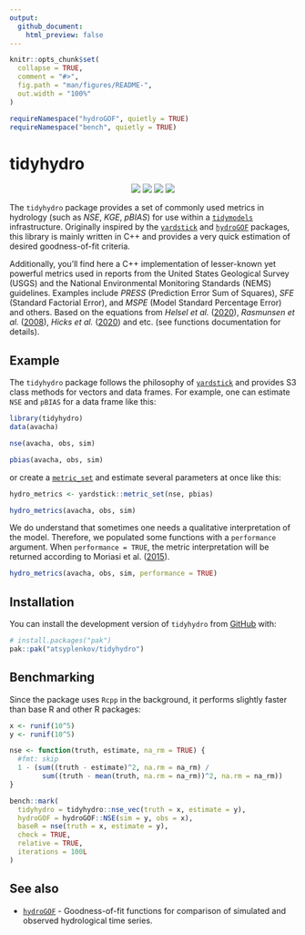 ---
output:
  github_document:
    html_preview: false
---

<!-- README.md is generated from README.Rmd. Please edit that file -->

```{r, include = FALSE}
knitr::opts_chunk$set(
  collapse = TRUE,
  comment = "#>",
  fig.path = "man/figures/README-",
  out.width = "100%"
)

requireNamespace("hydroGOF", quietly = TRUE)
requireNamespace("bench", quietly = TRUE)
```

# tidyhydro

<!-- badges: start -->
<p align="center">
    <a href="https://github.com/atsyplenkov/tidyhydro/releases">
        <img src="https://img.shields.io/github/v/release/atsyplenkov/tidyhydro?style=flat&labelColor=1C2C2E&color=198ce7&logo=GitHub&logoColor=white"></a>
    <a href="https://cran.r-project.org/package=tidyhydro">
        <img src="https://img.shields.io/cran/v/tidyhydro?style=flat&labelColor=1C2C2E&color=198ce7&logo=R&logoColor=white"></a>
    <a href="https://codecov.io/gh/atsyplenkov/tidyhydro">
        <img src="https://img.shields.io/codecov/c/gh/atsyplenkov/tidyhydro?style=flat&labelColor=1C2C2E&color=256bc0&logo=Codecov&logoColor=white"></a>
    <a href="https://github.com/atsyplenkov/tidyhydro/actions/workflows/check-r-pkg.yaml">
        <img src="https://img.shields.io/github/actions/workflow/status/atsyplenkov/tidyhydro/check-r-pkg.yaml?style=flat&labelColor=1C2C2E&color=256bc0&logo=GitHub%20Actions&logoColor=white"></a>
</p>
<!-- badges: end -->

The `tidyhydro` package provides a set of commonly used metrics in hydrology (such as _NSE_, _KGE_, _pBIAS_) for use within a [`tidymodels`](https://www.tidymodels.org/) infrastructure. Originally inspired by the [`yardstick`](https://github.com/tidymodels/yardstick/tree/main) and [`hydroGOF`](https://github.com/hzambran/hydroGOF) packages, this library is mainly written in C++ and provides a very quick estimation of desired goodness-of-fit criteria.

Additionally, you'll find here a C++ implementation of lesser-known yet powerful metrics used in reports from the United States Geological Survey (USGS) and the National Environmental Monitoring Standards (NEMS) guidelines. Examples include _PRESS_ (Prediction Error Sum of Squares), _SFE_ (Standard Factorial Error), and _MSPE_ (Model Standard Percentage Error) and others. Based on the equations from _Helsel et al._ ([2020](https://pubs.usgs.gov/publication/tm4A3)), _Rasmunsen et al._ ([2008](https://pubs.usgs.gov/tm/tm3c4/)), _Hicks et al._ ([2020](https://www.nems.org.nz/documents/suspended-sediment)) and etc. (see functions documentation for details).

## Example
The `tidyhydro` package follows the philosophy of [`yardstick`](https://github.com/tidymodels/yardstick/tree/main) and provides S3 class methods for vectors and data frames. For example, one can estimate `NSE` and `pBIAS` for a data frame like this:

```{r example}
library(tidyhydro)
data(avacha)

nse(avacha, obs, sim)

pbias(avacha, obs, sim)
```

or create a [`metric_set`](https://yardstick.tidymodels.org/reference/metric_set.html) and estimate several parameters at once like this:

```{r metricset}
hydro_metrics <- yardstick::metric_set(nse, pbias)

hydro_metrics(avacha, obs, sim)
```

We do understand that sometimes one needs a qualitative interpretation of the model. Therefore, we populated some functions with a `performance` argument. When `performance = TRUE`, the metric interpretation will be returned according to Moriasi et al. ([2015](https://elibrary.asabe.org/abstract.asp?aid=46548&t=3&dabs=Y&redir=&redirType=)).

```{r interpretation}
hydro_metrics(avacha, obs, sim, performance = TRUE)
```

## Installation

You can install the development version of `tidyhydro` from [GitHub](https://github.com/atsyplenkov/tidyhydro) with:

``` r
# install.packages("pak")
pak::pak("atsyplenkov/tidyhydro")
```

## Benchmarking
Since the package uses `Rcpp` in the background, it performs slightly faster than base R and other R packages:
```{r benchmarking}
x <- runif(10^5)
y <- runif(10^5)

nse <- function(truth, estimate, na_rm = TRUE) {
  #fmt: skip
  1 - (sum((truth - estimate)^2, na.rm = na_rm) /
        sum((truth - mean(truth, na.rm = na_rm))^2, na.rm = na_rm))
}

bench::mark(
  tidyhydro = tidyhydro::nse_vec(truth = x, estimate = y),
  hydroGOF = hydroGOF::NSE(sim = y, obs = x),
  baseR = nse(truth = x, estimate = y),
  check = TRUE,
  relative = TRUE,
  iterations = 100L
)
```

## See also
* [`hydroGOF`](https://github.com/hzambran/hydroGOF>) - Goodness-of-fit functions for comparison of simulated and observed hydrological time series.